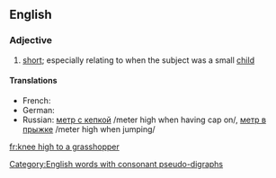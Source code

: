 ==English==

===Adjective===
{{en-adj|pos=[[knee]] [[high]] [[to]] [[a]] [[grasshopper]]|-}}

# {{idiomatic}} [[short]]; especially relating to when the subject was a small [[child]]

====Translations====
{{trans-top|short}}
* French: {{t|fr|haut comme trois pommes}}
* German: {{t|de|drei Käse hoch}}
* Russian: [[метр с кепкой]] /meter high when having cap on/, [[метр в прыжке]] /meter high when jumping/
{{trans-mid}}
{{trans-bottom}}

[[Category:English words with consonant pseudo-digraphs]]

[[fr:knee high to a grasshopper]]
